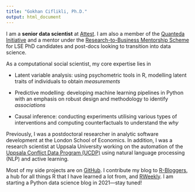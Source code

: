 ```yaml
---
title: "Gokhan Ciflikli, Ph.D."
output: html_document
---
```


<!-- Click [here](/Gokhan_Ciflikli_Resume.pdf) for my resume. -->

I am a __senior data scientist__ at [Attest](https://www.askattest.com/). I am also a member of the [Quanteda Initiative](https://quanteda.org/people/) and a mentor under the [Research-to-Business Mentorship Scheme](https://info.lse.ac.uk/current-students/phd-academy/research-to-business/mentors/gokhan-ciflikli) for LSE PhD candidates and post-docs looking to transition into data science.

As a computational social scientist, my core expertise lies in

- Latent variable analysis: using psychometric tools in R, modelling latent traits of individuals to obtain _measurements_

- Predictive modelling: developing machine learning pipelines in Python with an emphasis on robust design and methodology to identify _associations_

- Causal inference: conducting experiments utilising various types of interventions and computing counterfactuals to understand the _why_

Previously, I was a postdoctoral researcher in analytic software development at the London School of Economics. In addition, I was a research scientist at Uppsala University working on the automation of the [Uppsala Conflict Data Program (UCDP)](https://ucdp.uu.se/) using natural language processing (NLP) and active learning.

Most of my side projects are on [GitHub](https://github.com/ciflikli). I contribute my blog to [R-Bloggers](https://www.r-bloggers.com/), a hub for all things R that I have learned a lot from, and [RWeekly](https://rweekly.org/). I am starting a Python data science blog in 2021---stay tuned!